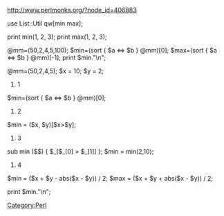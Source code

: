 [[Category:Perl]]
http://www.perlmonks.org/?node_id=406883

<perl>
use List::Util qw[min max];

print min(1, 2, 3);
print max(1, 2, 3);
</perl>


<perl>
@mm=(50,2,4,5,100);
$min=(sort { $a <=> $b } @mm)[0];
$max=(sort { $a <=> $b } @mm)[-1];
print $min."\n";
</perl>

<perl>
@mm=(50,2,4,5);
$x = 10; $y = 2;

# 1
$min=(sort { $a <=> $b } @mm)[0];

# 2
$min = ($x, $y)[$x>$y];

# 3
sub min ($$) { $_[$_[0] > $_[1]] };
$min = min(2,10);

# 4
$min = ($x + $y - abs($x - $y)) / 2;
$max = ($x + $y + abs($x - $y)) / 2;

print $min."\n";
</perl>